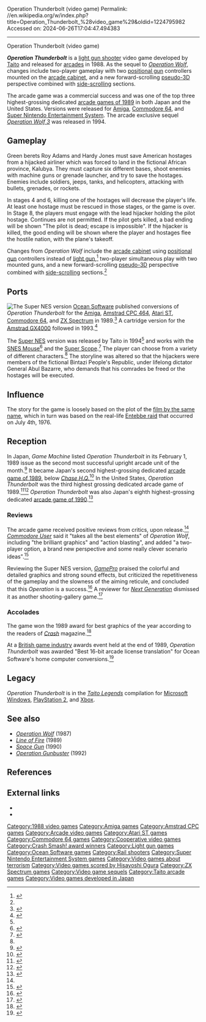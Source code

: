 Operation Thunderbolt (video game)
Permalink: //en.wikipedia.org/w/index.php?title=Operation_Thunderbolt_%28video_game%29&oldid=1224795982
Accessed on: 2024-06-26T17:04:47.494383



------
Operation Thunderbolt (video game)
{{short description|1988 video game}}
{{Infobox video game
| title = Operation Thunderbolt
| image = Operation Thunderbolt (video game) titlescreen.jpg
| caption = Promotional flyer
| developer = [[Taito]]
| publisher = [[Taito]]
| designer = Junji Yarita<br/>Hiroyuki Sako
| programmer = Daisuke Sasaki<br/>Akira Ōtsuki<br/>Youzou Koma<br/>Tatsuo Nakamura<br/>Shinji Soyano
| composer = Shizuo Aizawa
| artist = Hiroyasu Nagai<br/>Osamu Matsuura<br/>Junji Yarita<br/>Yoshihiko Wakita<br/>Minori Ishino<br/>Taira Sanuki<br/>Hisakazu Kato
| platforms = {{collapsible list
 | title = [[Arcade game|Arcade]]
 | [[Arcade video game|Arcade]], [[Amstrad CPC 464]], [[Amstrad GX4000]], [[Amiga]], [[Atari ST]], [[Commodore 64]], [[Super Nintendo Entertainment System|Super NES]]
 }}
| released = [[1988 in video gaming|September 14, 1988]]<ref>{{cite web |title=Operation Thunderbolt (Registration Number PA0000409101) |url=https://cocatalog.loc.gov |website=[[United States Copyright Office]] |access-date=5 August 2021}}</ref>
| genre = [[Light gun shooter]]
| modes = [[Single-player]], [[Cooperative video game|co-op]]
}}

'''''Operation Thunderbolt''''' is a [[light gun shooter]] video game developed by [[Taito]] and released for [[Arcade game|arcades]] in 1988. As the sequel to ''[[Operation Wolf]]'', changes include two-player gameplay with two [[positional gun]] controllers mounted on the [[arcade cabinet]], and a new forward-scrolling [[pseudo-3D]] perspective combined with [[side-scrolling]] sections.

The arcade game was a commercial success and was one of the top three highest-grossing dedicated [[1989 in video games|arcade games of 1989]] in both Japan and the United States. Versions were released for [[Amiga]], [[Commodore 64]], and [[Super Nintendo Entertainment System]]. The arcade exclusive sequel ''[[Operation Wolf 3]]'' was released in 1994.

==Gameplay==
Green berets Roy Adams and Hardy Jones must save American hostages from a hijacked airliner which was forced to land in the fictional African province, Kalubya. They must capture six different bases, shoot enemies with machine guns or grenade launcher, and try to save the hostages. Enemies include soldiers, jeeps, tanks, and helicopters, attacking with bullets, grenades, or rockets. 

In stages 4 and 6, killing one of the hostages will decrease the player's life. At least one hostage must be rescued in those stages, or the game is over. In Stage 8, the players must engage with the lead hijacker holding the pilot hostage. Continues are not permitted. If the pilot gets killed, a bad ending will be shown "The pilot is dead; escape is impossible". If the hijacker is killed, the good ending will be shown where the player and hostages flee the hostile nation, with the plane's takeoff.

Changes from ''Operation Wolf'' include the [[arcade cabinet]] using [[positional gun]] controllers instead of [[light gun]],<ref name=retrogamer153>{{cite magazine|title =Ultimate Guide: Operation Thunderbolt|magazine=[[Retro Gamer]]|issue=153|pages=36|author=Martyn Carroll|quote="Rather than using lightguns the sequel utilised a pair of positional guns that directly controlled invisible cursors on the screen"}}</ref> two-player simultaneous play with two mounted guns, and a new forward-scrolling [[pseudo-3D]] perspective combined with [[side-scrolling]] sections.<ref name="CU65"/>

==Ports==
[[File:Opeation thundershot snes.png|thumb|The Super NES version]]
[[Ocean Software]] published conversions of ''Operation Thunderbolt'' for the [[Amiga]], [[Amstrad CPC 464]], [[Atari ST]], [[Commodore 64]], and [[ZX Spectrum]] in 1989.<ref name=retrogamer139>{{cite magazine|title =Ultimate Guide: Operation Thunderbolt|magazine=[[Retro Gamer]]|issue=139|page=40|author=Martyn Carroll}}</ref> A cartridge version for the [[Amstrad GX4000]] followed in 1993.<ref>{{cite magazine|title =Cart Reviews|magazine=Amstrad Action|url=https://archive.org/details/amstrad-action-098/page/n47/mode/2up|issue=98|page=48}}</ref>

The [[Super Nintendo Entertainment System|Super NES]] version was released by Taito in 1994<ref name=retrogamer139 /> and works with the [[SNES Mouse]]<ref>{{cite magazine|title=Let's Get Technical|magazine=[[GamePro]]|issue=76|publisher=[[International Data Group|IDG]]|date=January 1995|page=14}}</ref> and the [[Super Scope]].<ref>{{cite magazine |title=Buyers Beware|magazine=[[GamePro]]|issue=98 |publisher=[[International Data Group|IDG]]|date=November 1996|page=24}}</ref> The player can choose from a variety of different characters.<ref name=retrogamer139 /> The storyline was altered so that the hijackers were members of the fictional Bintazi People's Republic, under lifelong dictator General Abul Bazarre, who demands that his comrades be freed or the hostages will be executed.

==Influence==
The story for the game is loosely based on the plot of the [[Operation_Thunderbolt_(film)|film by the same name]], which in turn was based on the real-life [[Entebbe raid]] that occurred on July 4th, 1976.

==Reception==
{{Video game reviews
| ARC = true
| AMI = true
| PC = true
| SNES = true
| ZX = true
| ACE_AMI = 927<ref name="ACE29">{{Cite magazine|url=https://spectrumcomputing.co.uk/page.php?issue_id=1755&page=48|title=Operation Thunderbolt Review|magazine=ACE|page=48|year=1990|issue=29}}</ref>
| ACE_PC = 815 ([[Amstrad CPC|CPC]])<ref name="ACE29"/>
| ACE_ZX = 805<ref name="ACE29"/>
| CRASH_ARC = Positive<ref name="arcade">{{cite web |title=Arcade game reviews |url=https://www.solvalou.com/arcade/reviews |website=Solvalou.com |access-date=25 February 2021}}</ref>
| CRASH_ZX = 91%<ref>{{Cite magazine|url=https://spectrumcomputing.co.uk/page.php?issue_id=1038&page=62|title=Operation Thunderbolt Review|magazine=Crash|pages=62–3|year=1989|issue=71}}</ref>
| CVG_ARC = Positive<ref name="arcade"/>
| CVG_PC = 80% (CPC)<ref name="CVG98">{{Cite magazine|url=https://spectrumcomputing.co.uk/page.php?issue_id=1550&page=100|title=Operation Thunderbolt Review|magazine=Computer & Video Games|page=100|year=1990|issue=98}}</ref>
| CVG_ZX = 80%<ref name="CVG98"/>
| GamePro_SNES = 16/20<ref name="GP76"/>
| SUser_ARC = 7/10<ref name="arcade"/>
| SUser_ZX = 92%<ref>{{Cite magazine|url=https://spectrumcomputing.co.uk/page.php?issue_id=94&page=102|title=Operation Thunderbolt Review|magazine=Sinclair User|pages=102–3|year=1990|issue=94}}</ref>
| YSinclair_ZX = 93%<ref name="ysrnry">{{cite web|url=https://spectrumcomputing.co.uk/page.php?issue_id=269&page=18|title=Operation Thunderbolt Review|work=Your Sinclair|pages=18–9|year=1989|issue=48}}</ref>
| NGen_SNES = {{rating|2|5}}<ref name="NGen6"/>
| TGM_ARC = Positive<ref name="arcade"/>
| TGM_ZX = 91%<ref>{{Cite magazine|url=https://spectrumcomputing.co.uk/page.php?issue_id=1813&page=86|title=Operation Thunderbolt Review|magazine=The Games Machine|page=86|year=1989|issue=25}}</ref>
| rev1 = ''[[Commodore User]]''
| rev1_ARC = 9/10<ref name="CU65"/>
| award1Pub = ''[[Crash (magazine)|Crash]]''
| award1 = Best Graphics,<ref name="crashonline"/> Crash Smash
| award2Pub = [[Video games in the United Kingdom|UK game industry]]
| award2 = Best 16-bit arcade license translation<ref name="Zero5"/>
| award3Pub = ''[[Sinclair User]]''
| award3 = SU Classic
| award4Pub = ''[[Your Sinclair]]''
| award4 = Megagame
| award5Pub = ''[[Zzap!64]]''
| award5 = Gold Medal<ref>Game review, Zzap!64 issue 57, January 1990, page 14</ref>
}}
{{Expand section|date=August 2021}}

In Japan, ''Game Machine'' listed ''Operation Thunderbolt'' in its February 1, 1989 issue as the second most successful upright arcade unit of the month.<ref>{{cite magazine|title=Game Machine's Best Hit Games 25 - アップライト, コックピット型TVゲーム機 (Upright/Cockpit Videos)|magazine=[[:ja:ゲームマシン|Game Machine]]|issue=349|publisher=[[:ja:アミューズメント通信社|Amusement Press, Inc.]]|date=1 February 1989|page=25|lang=ja}}</ref> It became Japan's second highest-grossing dedicated [[1989 in video games|arcade game of 1989]], below ''[[Chase H.Q.]]''<ref>{{cite magazine |title=Videos of The Year; "Tetris", "Chase H.Q." |magazine=[[:ja:ゲームマシン|Game Machine]] |issue=372 |publisher=[[:ja:アミューズメント通信社|Amusement Press, Inc.]] |date=15 January 1990 |page=26 |lang=ja |url=https://onitama.tv/gamemachine/pdf/19900115p.pdf#page=14}}</ref> In the United States, ''Operation Thunderbolt'' was the third highest grossing dedicated arcade game of 1989.<ref>{{cite magazine |title=Special Report: 1989's Best Videos and Pins |magazine=RePlay |date=January 1990 |volume=15 |issue=4 |pages=44, 46, 4 |url=https://archive.org/details/re-play-volume-14-issue-no.-4-january-1990-600DPI/RePlay%20-%20Volume%2014%2C%20Issue%20No.%204%20-%20January%201990/page/44}}</ref><ref>{{cite magazine |title=Coin Machine: AMOA Games Awards Nominees Announced |magazine=[[Cash Box]] |date=July 29, 1989 |page=25 |url=https://archive.org/details/cashbox53unse_1/page/25}}</ref> ''Operation Thunderbolt'' was also Japan's eighth highest-grossing dedicated [[1990 in video games|arcade game of 1990]].<ref>{{cite magazine |title="Tetris" Has Still Earned More Than "Final Fight" |magazine=[[:ja:ゲームマシン|Game Machine]] |issue=396 |publisher=[[:ja:アミューズメント通信社|Amusement Press, Inc.]] |date=1 February 1991 |page=22 |lang=ja |url=https://onitama.tv/gamemachine/pdf/19910201p.pdf#page=12}}</ref>

===Reviews===
The arcade game received positive reviews from critics, upon release.<ref name="arcade"/> ''[[Commodore User]]'' said it "takes all the best elements" of ''Operation Wolf'', including "the brilliant graphics" and "action blasting", and added "a two-player option, a brand new perspective and some really clever scenario ideas".<ref name="CU65">{{cite magazine |last1=Kelly |first1=Nick |title=Arcades: Operation Thunderbold (arcade star) |magazine=[[Commodore User]] |date=26 January 1989 |issue=65 (February 1989) |pages=92–3 |url=https://www.solvalou.com/arcade/reviews/276/247}}</ref>

Reviewing the Super NES version, ''[[GamePro]]'' praised the colorful and detailed graphics and strong sound effects, but criticized the repetitiveness of the gameplay and the slowness of the aiming reticule, and concluded that this ''Operation'' is a success.<ref name="GP76">{{cite magazine|title=ProReview: Operation Thunderbolt|magazine=[[GamePro]]|issue=76|publisher=[[International Data Group|IDG]]|date=January 1995|page=74}}</ref> A reviewer for ''[[Next Generation (magazine)|Next Generation]]'' dismissed it as another shooting-gallery game.<ref name="NGen6">{{cite magazine|title=Operation Thunderbolt |magazine=[[Next Generation (magazine)|Next Generation]]|issue=6|publisher=[[Imagine Media]]|date=June 1995|page=113|url=https://archive.org/details/nextgen-issue-006/page/n123/mode/2up}}</ref>

===Accolades===
The game won the 1989 award for best graphics of the year according to the readers of ''[[Crash (magazine)|Crash]]'' magazine.<ref name="crashonline">{{cite web|url=http://www.crashonline.org.uk/75/awards.htm|title=CRASH 75 – Readers' Awards|publisher=crashonline.org.uk|access-date=2015-09-06}}</ref>

At a [[Video games in the United Kingdom|British game industry]] awards event held at the end of 1989, ''Operation Thunderbolt'' was awarded "Best 16-bit arcade license translation" for Ocean Software's home computer conversions.<ref name="Zero5">{{cite magazine |title=Kick Off Top of the League |magazine=[[Zero (video game magazine)|Zero]] |date=March 1990 |issue=5 |publisher=[[Dennis Publishing]] |pages=8–9 |url=https://archive.org/details/zero-magazine-05/page/n7/mode/2up?view=theater}}</ref>

==Legacy==
''Operation Thunderbolt'' is in the ''[[Taito Legends]]'' compilation for [[Microsoft Windows]], [[PlayStation 2]], and [[Xbox (console)|Xbox]].

==See also==
* ''[[Operation Wolf]]'' (1987)
* ''[[Line of Fire (video game)|Line of Fire]]'' (1989)
* ''[[Space Gun (video game)|Space Gun]]'' (1990)
* ''[[Gun Buster (arcade game)|Operation Gunbuster]]'' (1992)

==References==
{{reflist}}

==External links==
* {{KLOV game|id=8925}}
* {{WoS game|id=0003532}}

{{Operation Wolf series}}

[[Category:1988 video games]]
[[Category:Amiga games]]
[[Category:Amstrad CPC games]]
[[Category:Arcade video games]]
[[Category:Atari ST games]]
[[Category:Commodore 64 games]]
[[Category:Cooperative video games]]
[[Category:Crash Smash! award winners]]
[[Category:Light gun games]]
[[Category:Ocean Software games]]
[[Category:Rail shooters]]
[[Category:Super Nintendo Entertainment System games]]
[[Category:Video games about terrorism]]
[[Category:Video games scored by Hisayoshi Ogura]]
[[Category:ZX Spectrum games]]
[[Category:Video game sequels]]
[[Category:Taito arcade games]]
[[Category:Video games developed in Japan]]